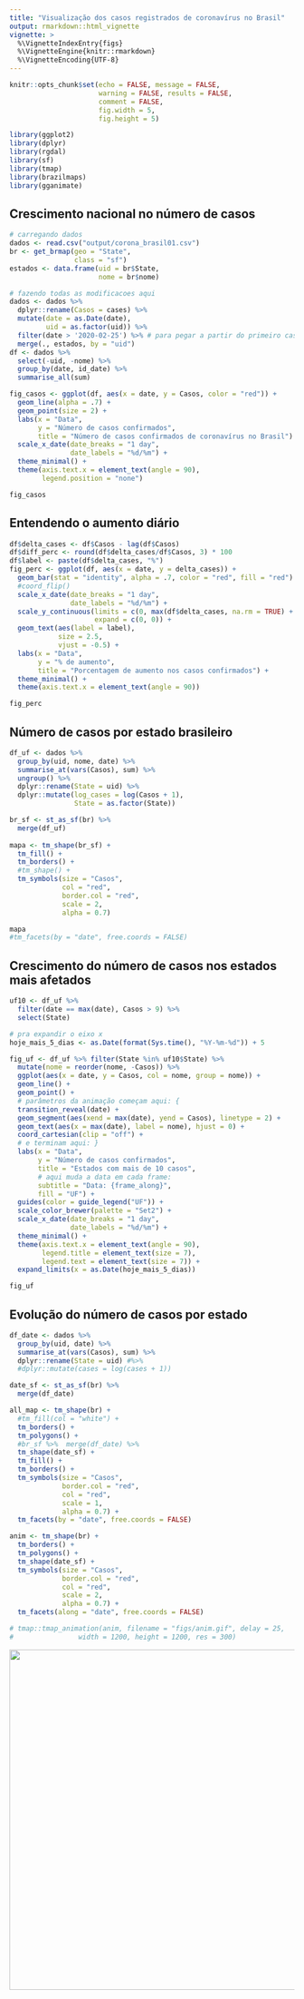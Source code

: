 ```yaml
---
title: "Visualização dos casos registrados de coronavírus no Brasil"
output: rmarkdown::html_vignette
vignette: >
  %\VignetteIndexEntry{figs}
  %\VignetteEngine{knitr::rmarkdown}
  %\VignetteEncoding{UTF-8}
---
```


```r
knitr::opts_chunk$set(echo = FALSE, message = FALSE, 
                      warning = FALSE, results = FALSE, 
                      comment = FALSE, 
                      fig.width = 5, 
                      fig.height = 5)
```


```r
library(ggplot2)
library(dplyr)
library(rgdal)
library(sf)
library(tmap)
library(brazilmaps)
library(gganimate)
```


## Crescimento nacional no número de casos

```r
# carregando dados
dados <- read.csv("output/corona_brasil01.csv")
br <- get_brmap(geo = "State",
                class = "sf")
estados <- data.frame(uid = br$State, 
                      nome = br$nome)

# fazendo todas as modificacoes aqui
dados <- dados %>% 
  dplyr::rename(Casos = cases) %>%
  mutate(date = as.Date(date), 
         uid = as.factor(uid)) %>%
  filter(date > '2020-02-25') %>% # para pegar a partir do primeiro caso
  merge(., estados, by = "uid")
df <- dados %>% 
  select(-uid, -nome) %>%
  group_by(date, id_date) %>%
  summarise_all(sum)
```

```r
fig_casos <- ggplot(df, aes(x = date, y = Casos, color = "red")) + 
  geom_line(alpha = .7) +
  geom_point(size = 2) +
  labs(x = "Data", 
       y = "Número de casos confirmados", 
       title = "Número de casos confirmados de coronavírus no Brasil") +
  scale_x_date(date_breaks = "1 day", 
               date_labels = "%d/%m") +
  theme_minimal() +
  theme(axis.text.x = element_text(angle = 90), 
        legend.position = "none")

fig_casos
```


## Entendendo o aumento diário

```r
df$delta_cases <- df$Casos - lag(df$Casos)
df$diff_perc <- round(df$delta_cases/df$Casos, 3) * 100
df$label <- paste(df$delta_cases, "%")
fig_perc <- ggplot(df, aes(x = date, y = delta_cases)) + 
  geom_bar(stat = "identity", alpha = .7, color = "red", fill = "red") +
  #coord_flip() 
  scale_x_date(date_breaks = "1 day", 
               date_labels = "%d/%m") +
  scale_y_continuous(limits = c(0, max(df$delta_cases, na.rm = TRUE) + 3), 
                     expand = c(0, 0)) +
  geom_text(aes(label = label), 
            size = 2.5, 
            vjust = -0.5) + 
  labs(x = "Data", 
       y = "% de aumento", 
       title = "Porcentagem de aumento nos casos confirmados") +
  theme_minimal() +
  theme(axis.text.x = element_text(angle = 90))

fig_perc
```

## Número de casos por estado brasileiro

```r
df_uf <- dados %>% 
  group_by(uid, nome, date) %>%
  summarise_at(vars(Casos), sum) %>%
  ungroup() %>% 
  dplyr::rename(State = uid) %>%
  dplyr::mutate(log_cases = log(Casos + 1), 
                State = as.factor(State))

br_sf <- st_as_sf(br) %>%  
  merge(df_uf)
  
mapa <- tm_shape(br_sf) +
  tm_fill() +
  tm_borders() +
  #tm_shape() +
  tm_symbols(size = "Casos", 
             col = "red", 
             border.col = "red",
             scale = 2, 
             alpha = 0.7)

mapa
#tm_facets(by = "date", free.coords = FALSE)
```

## Crescimento do número de casos nos estados mais afetados

```r
uf10 <- df_uf %>% 
  filter(date == max(date), Casos > 9) %>%
  select(State)

# pra expandir o eixo x 
hoje_mais_5_dias <- as.Date(format(Sys.time(), "%Y-%m-%d")) + 5

fig_uf <- df_uf %>% filter(State %in% uf10$State) %>% 
  mutate(nome = reorder(nome, -Casos)) %>% 
  ggplot(aes(x = date, y = Casos, col = nome, group = nome)) + 
  geom_line() +
  geom_point() +
  # parâmetros da animação começam aqui: {
  transition_reveal(date) +
  geom_segment(aes(xend = max(date), yend = Casos), linetype = 2) + 
  geom_text(aes(x = max(date), label = nome), hjust = 0) +
  coord_cartesian(clip = "off") +
  # e terminam aqui: }
  labs(x = "Data", 
       y = "Número de casos confirmados", 
       title = "Estados com mais de 10 casos", 
       # aqui muda a data em cada frame:
       subtitle = "Data: {frame_along}",
       fill = "UF") +
  guides(color = guide_legend("UF")) +
  scale_color_brewer(palette = "Set2") +
  scale_x_date(date_breaks = "1 day", 
               date_labels = "%d/%m") +
  theme_minimal() +
  theme(axis.text.x = element_text(angle = 90), 
        legend.title = element_text(size = 7), 
        legend.text = element_text(size = 7)) +
  expand_limits(x = as.Date(hoje_mais_5_dias))

fig_uf
```


## Evolução do número de casos por estado

```r
df_date <- dados %>% 
  group_by(uid, date) %>%
  summarise_at(vars(Casos), sum) %>%
  dplyr::rename(State = uid) #%>%
  #dplyr::mutate(cases = log(cases + 1))

date_sf <- st_as_sf(br) %>%  
  merge(df_date)

all_map <- tm_shape(br) +
  #tm_fill(col = "white") +
  tm_borders() +
  tm_polygons() +
  #br_sf %>%  merge(df_date) %>%
  tm_shape(date_sf) +
  tm_fill() +
  tm_borders() +
  tm_symbols(size = "Casos",
             border.col = "red", 
             col = "red", 
             scale = 1, 
             alpha = 0.7) +
  tm_facets(by = "date", free.coords = FALSE)
```


```r
anim <- tm_shape(br) +
  tm_borders() +
  tm_polygons() +
  tm_shape(date_sf) +
  tm_symbols(size = "Casos",
             border.col = "red", 
             col = "red",
             scale = 2,
             alpha = 0.7) +
  tm_facets(along = "date", free.coords = FALSE)

# tmap::tmap_animation(anim, filename = "figs/anim.gif", delay = 25, 
#                width = 1200, height = 1200, res = 300)
```

<img src="https://raw.githubusercontent.com/liibre/coronabr/master/vignettes/figs/anim.gif" align="center" alt="" width="600" />
